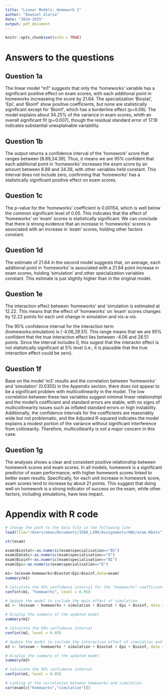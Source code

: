 ```yaml
---
title: "Linear Models: Homework 2"
author: "Emanuel Gloria"
date: "2024-2025"
output: pdf_document
---
```


```r
knitr::opts_chunk$set(echo = TRUE)
```

# Answers to the questions

## Question 1a

The linear model "m1" suggests that only the 'homeworks' variable has a significant positive effect on exam scores, with each additional point in homeworks increaseing the score by 21.64. The specialization 'Biostat', 'Epi', and 'Bioinf' show positive coefficients, but none are statistically significant except for 'Bioinf', which has a borderline effect (p=0.08). The model explains about 34.25% of the variance in exam scores, whith an overall significant fit (p=0.007), though the residual standard error of 17.19 indicates substantial unexplainable variability.

## Question 1b

The output returns a confidence interval of the 'homework' score that ranges between [8.89,34.39]. Thus, it means we are 95% confident that each additional point in 'homeworks' increases the exam score by an amount between 8.89 and 34.39, with other variables held constant. This interval does not include zero, confirming that 'homeworks' has a statistically significant positive effect on exam scores.

## Question 1c

The p-value for the 'homeworks' coefficient is 0.00154, which is well below the common significant level of 0.05. This indicates that the effect of 'homeworks' on 'exam' scores is statistically significant. We can conclude that there is strong evidence that an increase in 'homeworks' scores is associated with an increase in 'exam' scores, holding other factors constant.

## Question 1d

The estimate of 21.64 in the second model suggests that, on average, each additional point in 'homeworks' is associated with a 21.64 point increase in exam scores, holding 'simulation' and other specialization variables constant. This estimate is just slightly higher than in the original model.

## Question 1e

The interaction effect between 'homeworks' and 'simulation is estimated at 12.22. This means that the effect of 'homeworks' on 'exam' scores changes by 12.22 points for each unit change in simulation and vis-a-vis.

The 95% confidence interval for the interaction term (homeworks:simulation) is [-4.06,28.51]. This range means that we are 95% confident that the true interaction effect lies between -4.06 and 28.51 points. Since the interval includes 0, this sugest that the interactin effect is not statistically significant at 5% level (i.e., it is plausible that the true interaction effect could be zero).

## Question 1f

Base on the model 'm3' results and the correlation between 'homeworks' and 'simulation' (0.0355) in the Appendix section, there does not appear to be a significant problem with multicollinearity in the model. The low correlation between these two variables suggest minimal linear relationshipl and the model's coefficient and standard errors are stable, with no signs of multicollinearity issues such as inflated standard errors or high instability. Additionally, the confidence intervals for the coefficients are reasonably wide but not problematic, and the Adjusted R-squared indicates the model explains a modest portion of the variance without significant interference from collinearity. Therefore, multicolliearity is not a major concern in this case.

## Question 1g

The analyses shows a clear and consistent positive relationship between homework scores and exam scores. In all models, homework is a significant predictor of exam performance, with higher homework scores linked to better exam results. Specifically, for each unit increase in homework score, exam scores tend to increase by about 21 points. This suggest that doing well on homework is a strong indicator of success on the exam, while other factors, including simulations, have less impact.

\newpage

# Appendix with R code

```r
# Change the path to the data file in the following line
load(file="/Users/eman/Documents/3560_LIMO/Assignments/HW2/exam.RData")

str(exam)

exam$Biostat<-as.numeric(exam$specialisation=="BS")
exam$DataSc<-as.numeric(exam$specialisation=="D")
exam$Bioinf<-as.numeric(exam$specialisation=="BI")
exam$Epi<-as.numeric(exam$specialisation=="E")
```

```r
m1<-lm(exam~homeworks+Biostat+Epi+Bioinf,data=exam)
summary(m1)
```
```r
# Calculate the 95% confidence interval for the "homeworks" coefficient
confint(m1, "homeworks", level = 0.95)
```
```r
# Update the model to include the main effect of simulation
m2 <- lm(exam ~ homeworks + simulation + Biostat + Epi + Bioinf, data = exam)

# Display the summary of the updated model
summary(m2)

# Calculate the 95% confidence interval
confint(m2, level = 0.95)
```

```r
# Update the model to include the interaction effect of simulation and homework
m3 <- lm(exam ~ homeworks * simulation + Biostat + Epi + Bioinf, data = exam)

# Display the summary of the updated model
summary(m3)

# Calculate the 95% confidence interval
confint(m3, level = 0.95)

# Looking at the correlation between homeworks and simulation
cor(exam[c("homeworks","simulation")])
```